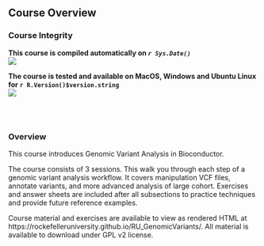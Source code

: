 ## Course Overview

### Course Integrity
**This course is compiled automatically on _`r Sys.Date()`_ **
<br>
[<img src="https://github.com/RockefellerUniversity/RU_GenomicVariants/workflows/compilation-check/badge.svg">](https://github.com/RockefellerUniversity/RU_GenomicVariants/actions?query=workflow%3compilation-check)

**The course is tested and available on MacOS, Windows and Ubuntu Linux for `r R.Version()$version.string`**
<br>
[<img src="https://github.com/RockefellerUniversity/RU_GenomicVariants/workflows/OS-check/badge.svg">](https://github.com/RockefellerUniversity/RU_GenomicVariants/actions?query=workflow%3AOS-check)

<br>
<br>

### Overview

This course introduces Genomic Variant Analysis in Bioconductor.

The course consists of 3 sessions. This walk you through each step of a genomic variant analysis workflow. It covers manipulation VCF files, annotate variants, and more advanced analysis of large cohort. Exercises and answer sheets are included after all subsections to practice techniques and provide future reference examples.

Course material and exercises are available to view as rendered HTML at https://rockefelleruniversity.github.io/RU_GenomicVariants/.
All material is available to download under GPL v2 license.

